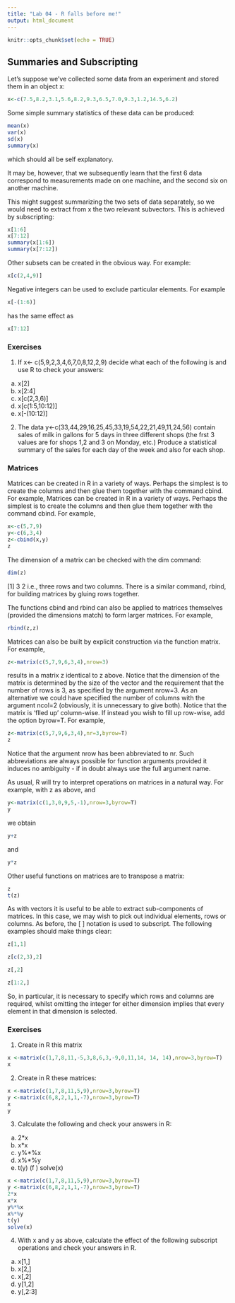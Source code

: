```yaml
---
title: "Lab 04 - R falls before me!"
output: html_document
---
```


```r
knitr::opts_chunk$set(echo = TRUE)
```

## Summaries and Subscripting
Let's suppose we've collected some data from an experiment and stored them in an object x:

```r
x<-c(7.5,8.2,3.1,5.6,8.2,9.3,6.5,7.0,9.3,1.2,14.5,6.2)
```

Some simple summary statistics of these data can be produced:
```r
mean(x)
var(x)
sd(x)
summary(x)
```


which should all be self explanatory. 

It may be, however, that we subsequently learn that the first 6 data correspond to measurements made on one machine, and the second six on another machine.

This might suggest summarizing the two sets of data separately, so we would need to extract from
x the two relevant subvectors. This is achieved by subscripting:
```r
x[1:6]
x[7:12]
summary(x[1:6])
summary(x[7:12])
```

Other subsets can be created in the obvious way. For example:
```r
x[c(2,4,9)]
```

Negative integers can be used to exclude particular elements. For example
```r
x[-(1:6)]
```

has the same effect as 
```r
x[7:12]
```

### Exercises
1. If x<- c(5,9,2,3,4,6,7,0,8,12,2,9) decide what each of the following is and use R to
check your answers:
(a) x[2]
(b) x[2:4]
(c) x[c(2,3,6)]
(d) x[c(1:5,10:12)]
(e) x[-(10:12)]
2. The data y<-c(33,44,29,16,25,45,33,19,54,22,21,49,11,24,56) contain sales of milk
in gallons for 5 days in three different shops (the frst 3 values are for shops 1,2 and 3 on
Monday, etc.) Produce a statistical summary of the sales for each day of the week and also
for each shop.

### Matrices
Matrices can be created in R in a variety of ways. Perhaps the simplest is to create the columns
and then glue them together with the command cbind. For example,
Matrices can be created in R in a variety of ways. Perhaps the simplest is to create the columns
and then glue them together with the command cbind. For example,
```r
x<-c(5,7,9)
y<-c(6,3,4)
z<-cbind(x,y)
z
```


The dimension of a matrix can be checked with the dim command:
```r
dim(z)
```

[1] 3 2 i.e., three rows and two columns. There is a similar command, rbind, for building matrices by gluing rows together.  

The functions cbind and rbind can also be applied to matrices themselves (provided the dimensions match) to form larger matrices. For example,
```r
rbind(z,z)
```

Matrices can also be built by explicit construction via the function matrix. For example,
```r
z<-matrix(c(5,7,9,6,3,4),nrow=3)
```
results in a matrix z identical to z above. Notice that the dimension of the matrix is determined
by the size of the vector and the requirement that the number of rows is 3, as specified by the
argument nrow=3. As an alternative we could have specified the number of columns with the
argument ncol=2 (obviously, it is unnecessary to give both). Notice that the matrix is 'flled up'
column-wise. If instead you wish to fill up row-wise, add the option byrow=T. For example,
```r
z<-matrix(c(5,7,9,6,3,4),nr=3,byrow=T)
z
```
Notice that the argument nrow has been abbreviated to nr. Such abbreviations are always
possible for function arguments provided it induces no ambiguity - if in doubt always use the full
argument name.

As usual, R will try to interpret operations on matrices in a natural way. For example, with z
as above, and
```r
y<-matrix(c(1,3,0,9,5,-1),nrow=3,byrow=T)
y
```

we obtain
```r
y+z
```
and
```r
y*z
```

Other useful functions on matrices are to transpose a matrix:
```r
z
t(z)
```

As with vectors it is useful to be able to extract sub-components of matrices. In this case, we
may wish to pick out individual elements, rows or columns. As before, the [ ] notation is used to
subscript. The following examples should make things clear:
```r
z[1,1]
```

```r
z[c(2,3),2]
```

```r
z[,2]
```

> 
```r
z[1:2,]
```

So, in particular, it is necessary to specify which rows and columns are required, whilst omitting
the integer for either dimension implies that every element in that dimension is selected.

### Exercises


1. Create in R this matrix
```r
x <-matrix(c(1,7,8,11,-5,3,8,6,3,-9,0,11,14, 14, 14),nrow=3,byrow=T)
x
```
2. Create in R these matrices: 
```r
x <-matrix(c(1,7,8,11,5,9),nrow=3,byrow=T)
y <-matrix(c(6,8,2,1,1,-7),nrow=3,byrow=T)
x
y
```
3. Calculate the following and check your answers in R:
(a) 2*x
(b) x*x
(c) y%*%x
(d) x%*%y
(e) t(y)
(f ) solve(x)
```r
x <-matrix(c(1,7,8,11,5,9),nrow=3,byrow=T)
y <-matrix(c(6,8,2,1,1,-7),nrow=3,byrow=T)
2*x
x*x
y%*%x
x%*%y
t(y)
solve(x)
```

4. With x and y as above, calculate the effect of the following subscript operations and check
your answers in R.
(a) x[1,]
(b) x[2,]
(c) x[,2]
(d) y[1,2]
(e) y[,2:3]

